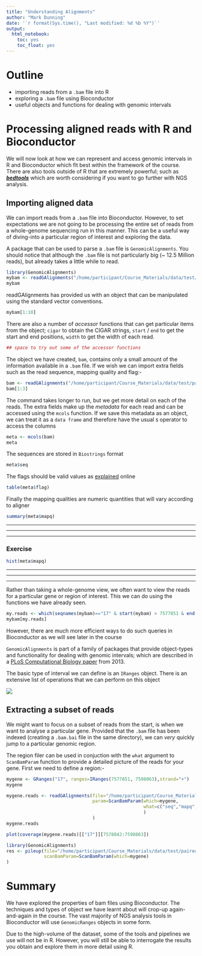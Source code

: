 ```yaml
---
title: "Understanding Alignments"
author: "Mark Dunning"
date: '`r format(Sys.time(), "Last modified: %d %b %Y")`'
output: 
  html_notebook: 
    toc: yes
    toc_float: yes
---
```


# Outline

- importing reads from a `.bam` file into R
- exploring a `.bam` file using Bioconductor
- useful objects and functions for dealing with genomic intervals

 
# <a name="bioc"></a> Processing aligned reads with R and Bioconductor

We will now look at how we can represent and access genomic intervals in R and Bioconductor which fit best within the framework of the course. There are also tools outside of R that are extremely powerful; such as [***bedtools***](http://bedtools.readthedocs.io/en/latest/) which are worth considering if you want to go further with NGS analysis.


## Importing aligned data

We can import reads from a `.bam` file into Bioconductor. However, to set expectations we are not going to be processing the entire set of reads from a whole-genome sequencing run in this manner. This can be a useful way of diving-into a particular region of interest and exploring the data.

A package that can be used to parse a `.bam` file is `GenomicAlignments`. You should notice that although the `.bam` file is not particularly big (~ 12.5 Million reads), but already takes a little while to read.

```r
library(GenomicAlignments)
mybam <- readGAlignments("/home/participant/Course_Materials/data/test/paired.bam")
mybam
```


readGAlignments has provided us with an object that can be manipulated using the standard vector conventions. 

```r
mybam[1:10]
```

There are also a number of *accessor* functions that can get particular items from the object; `cigar` to obtain the CIGAR strings, `start` / `end` to get the start and end positions, `width` to get the width of each read.


```r
## space to try out some of the accessor functions


```



The object we have created, `bam`, contains only a small amount of the information available in a `.bam` file. If we wish we can import extra fields such as the read sequence, mapping quality and flag:-


```r
bam <- readGAlignments("/home/participant/Course_Materials/data/test/paired.bam",param=ScanBamParam(what=c("seq","mapq","flag","isize","qual")))
bam[1:3]
```


The command takes longer to run, but we get more detail on each of the reads. The extra fields make up the *metadata* for each read and can be accessed using the `mcols` function. If we save this metadata as an object, we can treat it as a `data frame` and therefore have the usual `$` operator to access the columns

```r
meta <- mcols(bam)
meta
```

The sequences are stored in `Biostrings` format
```r
meta$seq
```

The flags should be valid values as [explained](https://broadinstitute.github.io/picard/explain-flags.html) online

```r
table(meta$flag)
```

Finally the mapping qualities are numeric quantities that will vary according to aligner


```r
summary(meta$mapq)
```

******
******
******

### Exercise



```r
hist(meta$mapq)
```


******
******
******

Rather than taking a whole-genome view, we often want to view the reads for a particular gene or region of interest. This we can do using the functions we have already seen.

```r
my.reads <- which(seqnames(mybam)=="17" & start(mybam) > 7577851 & end(mybam) < 7598063)
mybam[my.reads]
```

However, there are much more efficient ways to do such queries in Bioconductor as we will see later in the course

`GenomicAlignments` is part of a family of packages that provide object-types and functionality for dealing with genomic intervals; which are described in a [PLoS Computational Biology paper](http://journals.plos.org/ploscompbiol/article?id=10.1371/journal.pcbi.1003118) from 2013. 

The basic type of interval we can define is an `IRanges` object. There is an extensive list of operations that we can perform on this object

![](images/ranges-fns.png)



## Extracting a subset of reads

We might want to focus on a subset of reads from the start, is when we want to analyse a particular gene. Provided that the `.bam` file has been indexed (creating a `.bam.bai` file in the same directory), we can *very* quickly jump to a particular genomic region. 

The region filer can be used in conjuction with the `what` argument to `ScanBamParam` function to provide a detailed picture of the reads for your gene. First we need to define a region:-

```r
mygene <- GRanges("17", ranges=IRanges(7577851, 7598063),strand="+")
mygene
```



```r
mygene.reads <- readGAlignments(file="/home/participant/Course_Materials/data/test/paired.bam",
                                param=ScanBamParam(which=mygene, 
                                                   what=c("seq","mapq","flag","qual","isize")
                                                   )
                                )
mygene.reads
```

```r
plot(coverage(mygene.reads)[["17"]][7578042:7598063])
```

```r
library(GenomicAlignments)
res <- pileup(file="/home/participant/Course_Materials/data/test/paired.bam",
              scanBamParam=ScanBamParam(which=mygene)
)                                     
```


# Summary

We have explored the properties of bam files using Bioconductor. The techniques and types of object we have learnt about will crop-up again-and-again in the course. The vast majority of NGS analysis tools in Bioconductor will use `GenomicRanges` objects in some form. 

Due to the high-volume of the dataset, some of the tools and pipelines we use will not be in R. However, you will still be able to interrogate the results you obtain and explore them in more detail using R.



